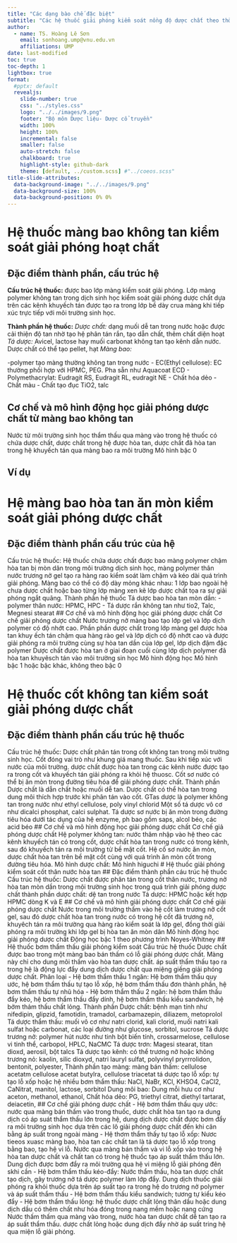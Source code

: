```yaml
---
title: "Các dạng bào chế đặc biệt"
subtitle: "Các hệ thuốc giải phóng kiểm soát nồng độ dược chất theo thời gian"
author:
  - name: TS. Hoàng Lê Sơn
    email: sonhoang.ump@vnu.edu.vn
    affiliations: UMP
date: last-modified
toc: true
toc-depth: 1
lightbox: true
format:
  #pptx: default
  revealjs:
    slide-number: true
    css: "../styles.css"
    logo: "../../images/9.png"
    footer: "Bộ môn Dược liệu- Dược cổ truyền"
    width: 100%
    height: 100%
    incremental: false
    smaller: false
    auto-stretch: false
    chalkboard: true
    highlight-style: github-dark
    theme: [default, ../custom.scss] #"../coeos.scss"
title-slide-attributes: 
  data-background-image: "../../images/9.png"
  data-background-size: 100%
  data-background-position: 0% 0%
---
```


# Hệ thuốc màng bao không tan kiểm soát giải phóng hoạt chất

## Đặc điểm thành phần, cấu trúc hệ
**Cấu trúc hệ thuốc:** được bao lớp màng kiểm soát giải phóng. Lớp màng polymer không tan trong dịch sinh học kiểm soát giải phóng dược chất dựa trên các kênh khuyếch tán được tạo ra trong lớp bề dày crua màng khi tiếp xúc trực tiếp với môi trường sinh học.

**Thành phần hệ thuốc:**
*Dược chất:* dạng muối dễ tan trong nước hoặc được cải thiện độ tan nhờ tạo hệ phân tán rắn, tạo dẫn chất, thêm chất diện hoạt
*Tá dược:* Avicel, lactose hay muối carbonat không tan tạo kênh dẫn nước. Dược chất có thể tạo pellet, hạt
*Màng bao:* 

-polymer tạo màng thường không tan trong nước 
  - EC(Ethyl cellulose): EC thường phối hợp với HPMC, PEG. Pha sẵn như Aquacoat ECD
  - Polymethacrylat: Eudragit RS, Eudragit RL, eudragit NE
- Chất hóa dẻo
- Chất màu
- Chất tạo đục TiO2, talc

## Cơ chế và mô hình động học giải phóng dược chất từ màng bao không tan

Nước từ môi trường sinh học thẩm thấu qua màng vào trong hệ thuốc có chứa dược chất, dược chất trong hệ được hòa tan, dược chất đã hòa tan trong hệ khuyếch tán qua màng bao ra môi trường
Mô hình bậc 0

## Ví dụ 
# Hệ màng bao hòa tan ăn mòn kiểm soát giải phóng dược chất
## Đặc điểm thành phần cấu trúc của hệ 
Cấu trúc hệ thuốc: Hệ thuốc chứa dược chất được bao màng polymer chậm hòa tan bị mòn dân trong môi trường dịch sinh học, màng polymer thân nước trương nở gel tạo ra hàng rao kiểm soát làm chậm và kéo dài quá trình giải phóng. Màng bao có thể có độ dày mỏng khác nhau: 1 lớp bao ngoài hệ chưa dược chất hoặc bao từng lớp màng xen kẽ lớp dược chất tọa ra sự giải phóng ngắt quãng.
Thành phần hệ thuốc
Tá dược bao hòa tan mòn dần:
    - polymer thân nước: HPMC, HPC
    - Tá dược rắn không tan như tio2, Talc, Megnesi stearat
## Cơ chế và mô hình động học giải phóng dược chất 
Cơ chế giải phóng dược chất
Nước trương nở màng bao tạo lớp gel và lớp dịch polymer có độ nhớt cao.
Phần phần dược chất trong lớp màng gel được hòa tan khuy ếch tán chậm qua hàng rào gel và lớp dịch có độ nhớt cao và được giải phóng ra môi trường cùng sự hòa tan dần của lớp gel, lớp dịch đậm đặc polymer
Dược chất được hòa tan ở giai đoạn cuối cùng lớp dịch polymer đã hòa tan khuyêsch tán vào môi trường sin học
Mô hình động học
Mô hình bậc 1 hoặc bậc khác, không theo bậc 0

# Hệ thuốc cốt không tan kiểm soát giải phóng dược chất
## Đặc điểm thành phần cấu trúc hệ thuốc
Cấu trúc hệ thuốc: Dược chất phân tán trong cốt không tan trong môi trường sinh học. Cốt đóng vai trò như khung giá mang thuốc. Sau khi tiếp xúc với nước của môi trường. dược chất được hòa tan trong các kênh nước được tạo ra trong cốt và khuyếch tán giải phóng ra khỏi hệ thuosc. Cốt sơ nước có thể bị ăn mòn trong đường tiêu hóa để giải phóng dược chất. 
Thành phần
Dược chất là dẫn chất hoặc muối dễ tan. Dược chất có thể hòa tan trong dung môi thích hợp trước khi phân tán vào cốt.
GTas dược là polymer không tan trong nước như ethyl cellulose, poly vinyl chlorid 
Một số tá dược vô cơ như dicalci phosphat, calci sulphat. 
Tá dược sơ nước bị ăn mòn trong đường tiêu hóa dưới tác dụng của hệ enzyme, ph bao gồm saps, alcol béo, các acid béo
## Cơ chế và mô hình động học giải phóng dược chất
Cơ chế giả phóng dược chất
Hệ polymer không tan: nước thâm nhập vào hệ theo các kênh khuyếch tán có trong cốt, dược chất hòa tan trong nước có trong kênh, sau đó khuyếch tán ra môi trường từ bề mặt cốt.
Hệ cố sơ nước ăn mòn, dược chất hòa tan trên bề mặt cốt cùng với quá trình ăn mòn cốt trong đường tiêu hóa.
Mô hình dược chất: Mô hình higuchi
# Hệ thuốc giải phóng kiểm soát cốt thân nước hòa tan 
## Đặc điểm thành phần cáu trúc hệ thuốc
Cấu trúc hệ thuốc: Dược chất được phân tán trong cốt thân nước, trương nở hòa tan mòn dần trong môi trường sinh học trong quá trình giải phóng dược chất
thành phần
dược chất: dệ tan trong nước 
Tá dược: HPMC hoặc kết  hợp
HPMC dòng K và E 
## Cơ chế và mô hình giải phóng dược chất
Cơ chế giải phóng dược chất
Nước trong môi trường thấm vào hệ cốt làm trương nở cốt gel, sau đó dược chất hòa tan trong nước có trong hệ cốt đã trương nở, khuyêch tán ra môi trường qua hàng rào kiểm soát là lớp gel, đồng thời giải phóng ra môi trường khi lớp gel bị hòa tan ăn mòn dân
Mô hình động học giải phóng dược chất
Động học bậc 1 theo phương trình Noyes-Whitney
## Hệ thuốc bơm thẩm thấu giải phóng kiểm soát 
Cấu trúc hệ thuốc
Dược chất được bao trong một màng bao bán thấm có lỗ giải phóng dược chất. Màng này chỉ cho dung môi thấm vào hòa tan dược chất. áp suất thẩm thấu tạo ra trong hệ là động lực đẩy dung dịch dược chất qua miệng giếng giải phóng dược chất.
Phân loại
- Hệ bơm thẩm thấu 1 ngăn: Hệ bơm thẩm thấu quy ước, hệ bơm thẩm thấu tự tạo lỗ xốp, hệ bơm thẩm thấu đơn thành phần, hệ bơm thẩm thấu tự nhũ hóa
- Hệ bơm thẩm thấu 2 ngăn: hệ bơm thẩm thấu đẩy kéo, hệ bơm thẩm thấu đẩy dính, hệ bơm thẩm thấu kiểu sandwich, hệ bởm thảm thấu chất lỏng.
Thành phần
Dược chất: bệnh mạn tính như nifedipin, glipzid, famotidin, tramadol, carbamazepin, diliazem, metoprolol
Tá dược thẩm thấu: muối vô cơ như natri clorid, kali clorid, muối natri kali sulfat hoặc carbonat, các loại đường như glucose, sorbitol, sucrose
Tá dược trương nở: polymer hút nước như tinh bột biến tính, crossarmelose, cellulose vi tinh thể, carbopol, HPLC, NaCMC
Tá dược trơn: Magesi stearat, titan dioxd, aerosil, bột talcs
Tá dược tạo kênh: có thể trương nở hoặc không trương nỏ: kaolin, silic dioxyd, natri lauryl sulfat, polyvinyl pryrrrolidon, bentonit, polyester, 
Thành phần tạo màng:
màng bán thấm: cellulose acetatm cellulose acetat butylra, cellulose triacetat
tá dược tạo lỗ xốp: tự tạo lỗ xốp hoặc hệ nhiều bơm thẩm thấu: NaCl, NaBr, KCl, KHSO4, CaCl2, CaNitrat, manitol, lactose, sorbitol
Dung môi bao: Dung mỗi hưu cơ như aceton, methanol, ethanol, 
Chất hóa dẻo: PG, triethyl citrat, diethyl tartarat, deiacetin,
## Cơ chế giải phóng dược chất
- Hệ bơm thẩm thấu quy ước:
nước qua màng bán thấm vào trong thuốc, dược chất hòa tan tạo ra dung dịch có áp suát thẩm thấu lớn trong hệ, dung dịch dược chất được bơm đẩy ra môi trường sinh học dựa trên các lô giải phóng dược chất đến khi cân bằng áp suất trong ngoài màng
- Hệ thơm thẩm thấy tự tạo lỗ xốp:
Nươc tieeos xuasc màng bao, hòa tan các chất tan là tá dược tạo lỗ xốp trong bằng bao, tạo hệ vi lỗ. Nước qua màng bán thấm và vi lỗ xốp vào trong hệ hòa tan dược chất và chất tan có trong hệ thuốc tạo áp suất thẩm thấu lớn. Dung dịch được bơm đẩy ra môi trường qua hệ vi miệng lỗ giải phóng đên skhi cần 
- Hệ bơm thẩm thấu kéo-đẩy:
Nước thẩm thấu, hòa tan dược chất tạo dịch, gây trương nở tá dược polymer làm lớp đẩy. Dung dịch thuốc giải phóng ra khỏi thuốc dựa trên áp suất tạo ra trong hệ do trương nở polymer và áp suất thẩm thấu
- Hệ bơm thẩm thấu kiểu sandwich; tương tự kiểu kéo đẩy
- Hệ bơm thẩm thấu lỏng: hệ thuốc dược chất lỏng thân dầu hoặc dung dịch dầu có thêm chất như hóa đóng trong nang mềm hoặc nang cứng
Nước thấm thấm qua màng vào trong, nước hòa tan dược chất dễ tan tạo ra áp suất thẩm thấu. dược chất lỏng hoặc dung dịch đẩy nhờ áp suất tring hệ qua miện lỗ giải phóng. 